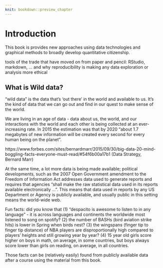 ```yaml
---
knit: bookdown::preview_chapter
---
```


# Introduction {#intro}

This book is provides new approaches using data technologies and graphical methods to broadly develop quantitative citizenship. 

tools of the trade that have moved on from paper and pencil: RStudio, markdown, ... and why reproducibility is making any data exploration or  analysis more ethical

## What is Wild data?

"wild data" is the data that's 'out there' in the world and available to us. It's the kind of data that we can go out and find in our quest to make sense of the world.

We are living in an age of data - data about us, the world, and our interactions with the world and each other is being collected at an ever-increasing rate. In 2015 the estimation was that by 2020 "about 1.7 megabytes of new information will be created every second for every human being on the planet". 

https://www.forbes.com/sites/bernardmarr/2015/09/30/big-data-20-mind-boggling-facts-everyone-must-read/#54f6b00a17b1 (Data Strategy, Bernard Marr)

At the same time, a lot more data is being made available; political developments, such as the 2007 Open Government amendment to the Freedom of Information Act addresses data  used to generate reports and requires that agencies "shall make the raw statistical data used in its reports available electronically ...". 
This means that data used in reports by any US Department or Agency is publicly available, and usually public in this setting means the world-wide web.  

Fun facts: did you know that
(1) "despacito is awesome to listen to in any language" - it is across languages and continents the worldwide  most listened to song on spotify? (2) the number of BASHs (bird aviation strike hits) is lower in Spring when birds nest? (3) the wingspans (finger tip to finger tip distance) of NBA players are disproportionally high compared to players' heights and still growing year by year? (4) 15 year old girls score higher on boys in math, on average, in some countries, but boys always score lower than girls on reading, on average, in all countries. 

Those facts can be (relatively easily) found from publicly available data after a course using the material from this book. 